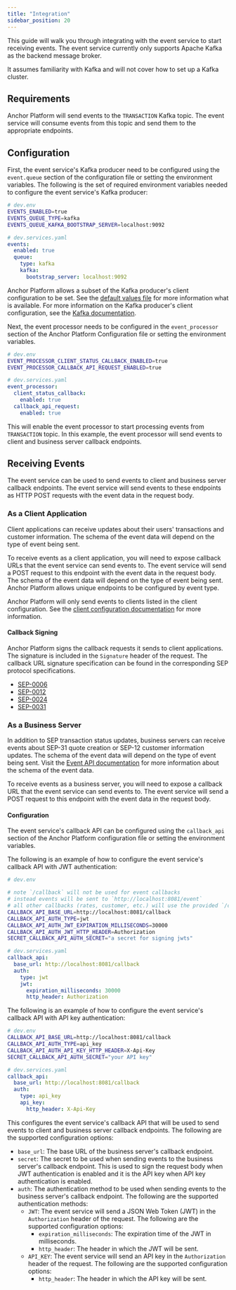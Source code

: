 ```yaml
---
title: "Integration"
sidebar_position: 20
---
```


This guide will walk you through integrating with the event service to start receiving events. The event service currently only supports Apache Kafka as the backend message broker.

It assumes familiarity with Kafka and will not cover how to set up a Kafka cluster.

## Requirements

Anchor Platform will send events to the `TRANSACTION` Kafka topic. The event service will consume events from this topic and send them to the appropriate endpoints.

## Configuration

First, the event service's Kafka producer need to be configured using the `event.queue` section of the configuration file or setting the environment variables. The following is the set of required environment variables needed to configure the event service's Kafka producer:

<CodeExample>

```bash
# dev.env
EVENTS_ENABLED=true
EVENTS_QUEUE_TYPE=kafka
EVENTS_QUEUE_KAFKA_BOOTSTRAP_SERVER=localhost:9092
```

```yaml
# dev.services.yaml
events:
  enabled: true
  queue:
    type: kafka
    kafka:
      bootstrap_server: localhost:9092
```

</CodeExample>

Anchor Platform allows a subset of the Kafka producer's client configuration to be set. See the [default values file][default-values-file] for more information what is available. For more information on the Kafka producer's client configuration, see the [Kafka documentation](https://kafka.apache.org/documentation/#producerconfigs).

Next, the event processor needs to be configured in the `event_processor` section of the Anchor Platform Configuration file or setting the environment variables.

<CodeExample>

```bash
# dev.env
EVENT_PROCESSOR_CLIENT_STATUS_CALLBACK_ENABLED=true
EVENT_PROCESSOR_CALLBACK_API_REQUEST_ENABLED=true
```

```yaml
# dev.services.yaml
event_processor:
  client_status_callback:
    enabled: true
  callback_api_request:
    enabled: true
```

</CodeExample>

This will enable the event processor to start processing events from `TRANSACTION` topic. In this example, the event processor will send events to client and business server callback endpoints.

## Receiving Events

The event service can be used to send events to client and business server callback endpoints. The event service will send events to these endpoints as HTTP POST requests with the event data in the request body.

### As a Client Application

Client applications can receive updates about their users' transactions and customer information. The schema of the event data will depend on the type of event being sent.

To receive events as a client application, you will need to expose callback URLs that the event service can send events to. The event service will send a POST request to this endpoint with the event data in the request body. The schema of the event data will depend on the type of event being sent. Anchor Platform allows unique endpoints to be configured by event type.

Anchor Platform will only send events to clients listed in the client configuration. See the [client configuration documentation][clients-config] for more information.

#### Callback Signing

Anchor Platform signs the callback requests it sends to client applications. The signature is included in the `Signature` header of the request. The callback URL signature specification can be found in the corresponding SEP protocol specifications.

- [SEP-0006](https://github.com/stellar/stellar-protocol/blob/master/ecosystem/sep-0006.md#url-callback-signature)
- [SEP-0012](https://github.com/stellar/stellar-protocol/blob/master/ecosystem/sep-0012.md#callback-post-request)
- [SEP-0024](https://github.com/stellar/stellar-protocol/blob/master/ecosystem/sep-0024.md#url-callback-signature)
- [SEP-0031](https://github.com/stellar/stellar-protocol/blob/master/ecosystem/sep-0031.md#url-callback-signature)

### As a Business Server

In addition to SEP transaction status updates, business servers can receive events about SEP-31 quote creation or SEP-12 customer information updates. The schema of the event data will depend on the type of event being sent. Visit the [Event API documentation](../../api-reference/callbacks/post-event.api.mdx) for more information about the schema of the event data.

To receive events as a business server, you will need to expose a callback URL that the event service can send events to. The event service will send a POST request to this endpoint with the event data in the request body.

#### Configuration

The event service's callback API can be configured using the `callback_api` section of the Anchor Platform configuration file or setting the environment variables.

The following is an example of how to configure the event service's callback API with JWT authentication:

<CodeExample>

```bash
# dev.env

# note `/callback` will not be used for event callbacks
# instead events will be sent to `http://localhost:8081/event`
# all other callbacks (rates, customer, etc.) will use the provided `/callback` root path
CALLBACK_API_BASE_URL=http://localhost:8081/callback
CALLBACK_API_AUTH_TYPE=jwt
CALLBACK_API_AUTH_JWT_EXPIRATION_MILLISECONDS=30000
CALLBACK_API_AUTH_JWT_HTTP_HEADER=Authorization
SECRET_CALLBACK_API_AUTH_SECRET="a secret for signing jwts"
```

```yaml
# dev.services.yaml
callback_api:
  base_url: http://localhost:8081/callback
  auth:
    type: jwt
    jwt:
      expiration_milliseconds: 30000
      http_header: Authorization
```

</CodeExample>

The following is an example of how to configure the event service's callback API with API key authentication:

<CodeExample>

```bash
# dev.env
CALLBACK_API_BASE_URL=http://localhost:8081/callback
CALLBACK_API_AUTH_TYPE=api_key
CALLBACK_API_AUTH_API_KEY_HTTP_HEADER=X-Api-Key
SECRET_CALLBACK_API_AUTH_SECRET="your API key"
```

```yaml
# dev.services.yaml
callback_api:
  base_url: http://localhost:8081/callback
  auth:
    type: api_key
    api_key:
      http_header: X-Api-Key
```

</CodeExample>

This configures the event service's callback API that will be used to send events to client and business server callback endpoints. The following are the supported configuration options:

- `base_url`: The base URL of the business server's callback endpoint.
- `secret`: The secret to be used when sending events to the business server's callback endpoint. This is used to sign the request body when JWT authentication is enabled and it is the API key when API key authentication is enabled.
- `auth`: The authentication method to be used when sending events to the business server's callback endpoint. The following are the supported authentication methods:
  - `JWT`: The event service will send a JSON Web Token (JWT) in the `Authorization` header of the request. The following are the supported configuration options:
    - `expiration_milliseconds`: The expiration time of the JWT in milliseconds.
    - `http_header`: The header in which the JWT will be sent.
  - `API_KEY`: The event service will send an API key in the `Authorization` header of the request. The following are the supported configuration options:
    - `http_header`: The header in which the API key will be sent.

[default-values-file]: https://github.com/stellar/java-stellar-anchor-sdk/blob/develop/platform/src/main/resources/config/anchor-config-default-values.yaml
[clients-config]: ../../admin-guide/sep10/README.mdx#config-with-client-attribution
